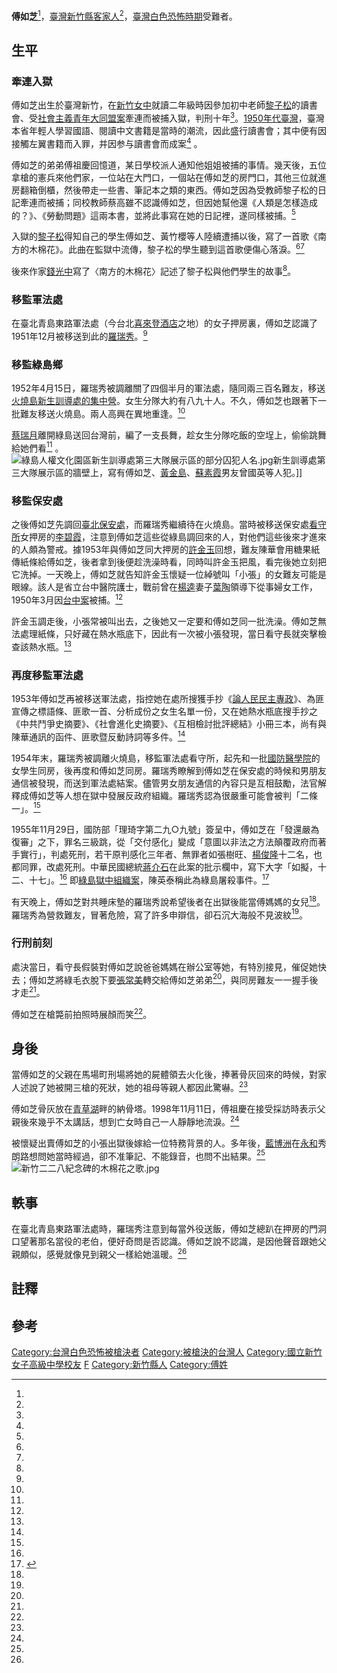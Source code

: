 {{Infobox Person
| name   =傅如芝
| image     = Fu Ru Zhi.jpg
| image_size     = 200px
| caption  =
| birth_date  =  {{birth date|1932|9|3}}
| birth_place =  {{TWN-JPN}}[[新竹州|新竹州]]
| death_date  = {{Death date and age|1956|1|13|1932|9|3}}
| death_place = {{ROC|臺灣省}}
[[臺北市_(省轄市)|臺北市]][[古亭區|古亭區]][[馬場町|馬場町]]刑場
| nationality = {{JPN-EMP}}（1932－1945）<br>{{ROC}}（1945－1956）
| resting_place = {{TWN}}[[新竹市|新竹市]][[東區_(新竹市)|東區]][[青草湖_(台灣地名)|青草湖]]
| occupation =
| alma_mater = 新竹縣立第一中學（今[[建華國中|建華國中]]）<br>臺灣省立新竹女子高級中學（今[[國立新竹女子高級中學|國立新竹女子高級中學]]）
     
| office = 
| term_start = 
| term_end = 
| spouse = 
| children =
}}

'''傅如芝'''{{BD|1932年|9月3日|1956年|1月13日|}}<ref name="蕭伶伃"/>，[[臺灣|臺灣]][[新竹縣|新竹縣]][[臺灣客家人|客家人]]<ref name="藍博洲"/>，[[臺灣白色恐怖時期|臺灣白色恐怖時期]]受難者。

==生平==
===牽連入獄===
傅如芝出生於臺灣新竹，在[[新竹女中|新竹女中]]就讀二年級時因參加初中老師[[黎子松|黎子松]]的讀書會、受[[社會主義青年大同盟案|社會主義青年大同盟案]]牽連而被捕入獄，判刑十年<ref name="蕭伶伃"/>。[[1950年代臺灣|1950年代臺灣]]，臺灣本省年輕人學習國語、閱讀中文書籍是當時的潮流，因此盛行讀書會；其中便有因接觸左翼書籍而入罪，并因参与讀書會而成案<ref name="楊翠"/> 。

傅如芝的弟弟傅祖慶回憶道，某日學校派人通知他姐姐被捕的事情。幾天後，五位拿槍的憲兵來他們家，一位站在大門口，一個站在傅如芝的房門口，其他三位就進房翻箱倒櫃，然後帶走一些書、筆記本之類的東西。傅如芝因為受教師黎子松的日記牽連而被捕；同校教師蔡高雖不認識傅如芝，但因她幫他還《人類是怎樣造成的？》、《勞動問題》這兩本書，並將此事寫在她的日記裡，遂同樣被捕。<ref name="藍博洲"/>

入獄的[[黎子松|黎子松]]得知自己的學生傅如芝、黃竹櫻等人陸續遭捕以後，寫了一首歌《南方的木棉花》。此曲在監獄中流傳，黎子松的學生聽到這首歌便傷心落淚。<ref name="藍博洲"/><ref name="張炎憲"/>

後來作家[[錢光中|錢光中]]寫了〈南方的木棉花〉記述了黎子松與他們學生的故事<ref name="錢光中"/>。

{{Quote box| align = right | quoted = true | bgcolor = #F75D59  | quote =
<div style="text-align: left;">木棉花又開啦！冬天已經不長啦！</div> 
<div style="text-align: left;">在開遍了紅棉的南方， </div>
<div style="text-align: left;">有一位勇敢而多情的好姑娘，</div> 
<div style="text-align: left;">她懷念我，一刻不忘。</div> 
<div style="text-align: left;">她寄來了無窮的希望，</div> 
<div style="text-align: left;">告訴我光榮而勝利的那一天，</div> 
<div style="text-align: left;">她愛我，像愛春天一樣。 </div>
<div style="text-align: left;">木棉花又開啦！春天快要來啦！</div> 
<div style="text-align: left;">我迎接這可愛的姑娘，</div> 
<div style="text-align: left;">我迎接這明媚的春光！</div> 
<div style="text-align: left;">我迎接這明媚的春光！</div> 　　　　　　
| source =黎子松為學生所寫的《南方的木棉花》<ref name="顏世鴻"/> }}

===移監軍法處===
在臺北青島東路軍法處（今台北[[喜來登酒店|喜來登酒店]]之地）的女子押房裏，傅如芝認識了1951年12月被移送到此的[[羅瑞秀|羅瑞秀]]。<ref name="藍博洲"/>

===移監綠島鄉===
1952年4月15日，羅瑞秀被調離關了四個半月的軍法處，隨同兩三百名難友，移送[[綠島鄉|火燒島]][[法務部矯正署綠島監獄|新生訓導處的集中營]]。女生分隊大約有八九十人。不久，傅如芝也跟著下一批難友移送火燒島。兩人高興在異地重逢。<ref name="藍博洲"/>
 
[[蔡瑞月|蔡瑞月]]離開綠島送回台灣前，編了一支長舞，趁女生分隊吃飯的空埕上，偷偷跳舞給她們看<ref name="楊翠"/> 。
[[File:綠島人權文化園區新生訓導處第三大隊展示區的部分囚犯人名.jpg|thumb]]新生訓導處第三大隊展示區的牆壁上，寫有傅如芝、[[黃金島|黃金島]]、[[蘇素霞|蘇素霞]]男友曾國英等人犯。]]

===移監保安處===
之後傅如芝先調回[[臺灣警備總司令部|臺北保安處]]，而羅瑞秀繼續待在火燒島。當時被移送保安處[[看守所|看守所]]女押房的[[李碧霞|李碧霞]]，注意到傅如芝這些從綠島調回來的人，對他們這些後來才進來的人頗為警戒。據1953年與傅如芝同大押房的[[許金玉|許金玉]]回想，難友陳華會用糖果紙傳紙條給傅如芝，後者拿到後便趁洗澡時看，同時叫許金玉把風，看完後她立刻把它洗掉。一天晚上，傅如芝就告知許金玉懷疑一位綽號叫「小張」的女難友可能是眼線。該人是省立台中醫院護士，戰前曾在[[楊逵|楊逵]]妻子[[葉陶|葉陶]]領導下從事婦女工作，1950年3月因[[台中案|台中案]]被捕。<ref name="藍博洲"/>

許金玉調走後，小張常被叫出去，之後她又一定要和傅如芝同一批洗澡。傅如芝無法處理紙條，只好藏在熱水瓶底下，因此有一次被小張發現，當日看守長就突擊檢查該熱水瓶。<ref name="藍博洲"/>

===再度移監軍法處===
1953年傅如芝再被移送軍法處，指控她在處所搜獲手抄《[[論人民民主專政|論人民民主專政]]》、為匪宣傳之標語條、匪歌一首、分析成份之女生名單一份，又在她熱水瓶底搜手抄之《中共鬥爭史摘要》、《社會進化史摘要》、《互相檢討批評總結》小冊三本，尚有與陳華通訊的函件、匪歌暨反動詩詞等多件。<ref name="楊翠"/> 

1954年末，羅瑞秀被調離火燒島，移監軍法處看守所，起先和一批[[國防醫學院|國防醫學院]]的女學生同房，後再度和傅如芝同房。羅瑞秀瞭解到傅如芝在保安處的時候和男朋友通信被發現，而送到軍法處結案。儘管男女朋友通信的內容只是互相鼓勵，法官解釋成傅如芝等人想在獄中發展反政府組織。羅瑞秀認為很嚴重可能會被判「二條一」{{efn|當時[[彭孟緝|彭孟緝]]任國防部副參謀總長兼代參謀總長，判亂案愈判愈重的傾向，許多案件都由《懲治叛亂條例》第五條「參加叛亂組織或集會者，處無期徒刑或十年以上有期徒刑」，而推進到以《懲治叛亂條例》第二條第一項之「顛覆政府，而著手實行者」，處以無期徒刑或死刑，故有「二條一」此稱。<ref name="楊翠"/> }}。<ref name="藍博洲"/>
 
1955年11月29日，國防部「理琦字第二九○九號」簽呈中，傅如芝在「發還嚴為復審」之下，罪名三級跳，從「交付感化」變成「意圖以非法之方法顛覆政府而著手實行」，判處死刑，若干原判感化三年者、無罪者如張樹旺、[[楊俊隆|楊俊隆]]十二名，也都同罪，改處死刑。中華民國總統[[蔣介石|蔣介石]]在此案的批示欄中，寫下大字「如擬，十二、十七」。<ref name="楊翠"/> 即[[綠島獄中組織案|綠島獄中組織案]]，陳英泰稱此為綠島屠殺事件。<ref>{{cite book|title=《回憶，見證白色恐怖》|publisher=唐山出版社|author=陳英泰先生|date=2005}}</ref>

有天晚上，傅如芝對共睡床墊的羅瑞秀說希望後者在出獄後能當傅媽媽的女兒<ref name="藍博洲"/>。羅瑞秀為營救難友，冒著危險，寫了許多申辯信，卻石沉大海般不見波紋<ref name="楊翠"/>。

===行刑前刻===

{{Quote box| align = right | quoted = true | bgcolor = #BCC6CC  | quote =
<div style="text-align: left;">安息吧，死難的同志，別再為祖國擔憂。</div>
<div style="text-align: left;">你流的血照亮的路，我們會繼續向前走。</div>
<div style="text-align: left;">你是民族的光榮，你為愛國而犧牲。</div> 
<div style="text-align: left;">冬天有悽涼的風，卻是春天的搖籃。</div>
<div style="text-align: left;">安息吧，死難的同志，別再為祖國擔憂。</div>
<div style="text-align: left;">現在是我們的責任，去爭取民主自由。</div>
| source =當時軍法處執行槍決的清晨，女監常會有人唱《安息歌》替死難者送行。<ref name="顏世鴻"/> }}

處決當日，看守長假裝對傅如芝說爸爸媽媽在辦公室等她，有特別接見，催促她快去；傅如芝將綠毛衣脫下要[[張常美|張常美]]轉交給傅如芝弟弟<ref name="蕭伶伃"/>，與同房難友一一握手後才走<ref name="藍博洲"/>。

傅如芝在槍斃前拍照時展顏而笑<ref name="楊翠"/>。

==身後==
當傅如芝的父親在馬場町刑場將她的屍體領去火化後，捧著骨灰回來的時候，對家人述說了她被開三槍的死狀，她的祖母等親人都因此驚嚇。<ref name="王霓"/>

傅如芝骨灰放在[[青草湖_(台灣)|青草湖]]畔的納骨塔。1998年11月11日，傅祖慶在接受採訪時表示父親後來幾乎不太講話，想到亡女時自己一人靜靜地流淚。<ref name="藍博洲"/>

被懷疑出賣傅如芝的小張出獄後嫁給一位特務背景的人。多年後，[[藍博洲|藍博洲]]在[[永和區|永和]]秀朗路想問她當時經過，卻不准筆記、不能錄音，也問不出結果。<ref name="藍博洲"/>
[[File:新竹二二八紀念碑的木棉花之歌.jpg|thumb]]

==軼事==
在臺北青島東路軍法處時，羅瑞秀注意到每當外役送飯，傅如芝總趴在押房的門洞口望著那名當役的老伯，便好奇問是否認識。傅如芝說不認識，是因他聲音跟她父親頗似，感覺就像見到親父一樣給她溫暖。<ref name="藍博洲"/>

==註釋==
{{notelist|iger=}}

==參考==
{{portal box|人物|台灣|人權}}
{{reflist|1|refs=

<ref name="張炎憲">{{cite book |author=[[張炎憲|張炎憲]]|chapter=〈受難者的親身感受〉|title=《風中的哭泣：五○年代新竹政治案件》|date=2002-10|publisher=新竹市政府文化局|location=臺灣|language=zh-tw |isbn=9789869233200}}</ref>

<ref name="顏世鴻">{{cite book |author=[[顏世鴻|顏世鴻]]|chapter=〈塵世霜白，鴻雁丹心〉|title=《白色封印—白色恐怖1950》|date=2006|publisher=國家人權紀念館籌備處 |location=臺灣|language=zh-tw |isbn=9789570156065}}</ref>

<ref name="藍博洲">{{cite book |author=[[藍博洲|藍博洲]]|chapter=〈青春之歌- 小傅〉|title=《台灣好女人》|date=2001-06-29|publisher=聯合文學出版社|location=臺灣|language=zh-tw |isbn=9789575223274}}</ref>

<ref name="蕭伶伃">{{Cite web|url=https://2011greenisland.wordpress.com/2011/05/04/story-issue-%E5%B0%8F%E5%82%85%E7%9A%84%E8%88%8A%E6%AF%9B%E8%A1%A3/|title=小傅的舊毛衣|language=zh-tw|publisher=2011綠島人權藝術季|author=蕭伶伃|date=2011-05-24|accessdate=2015-12-31|work=|archive-date=2011-08-14|archive-url=https://web.archive.org/web/20110814174904/http://2011greenisland.wordpress.com/2011/05/04/story-issue-%E5%B0%8F%E5%82%85%E7%9A%84%E8%88%8A%E6%AF%9B%E8%A1%A3/|dead-url=no}}</ref>

<ref name="王霓">{{cite book |author=王霓|chapter=〈第十五章〉|title=《走過恐怖的時代》|date=2000|publisher=草根出版社|location=臺灣|language=zh-tw |isbn=9789578466531}}</ref>

<ref name="錢光中">{{cite book |author=錢光中|chapter=〈南方的木棉花〉|title=《浮生散記》|date=2005-05|publisher=秀威資訊|location=臺灣|language=zh-tw |isbn=9789867263353}}</ref>

<ref name="楊翠">{{cite book |author=[[楊翠|楊翠]]|chapter=〈女性與白色恐怖政治事件〉|title=《台灣人權與政治事件學術研討會論文集》|date=2006|publisher=戒嚴時期不當叛亂暨匪諜審判案件補償基金會|location=臺灣|language=zh-tw |isbn=9789573046677}}</ref>
}}

[[Category:台灣白色恐怖被槍決者|Category:台灣白色恐怖被槍決者]]
[[Category:被槍決的台灣人|Category:被槍決的台灣人]]
[[Category:國立新竹女子高級中學校友|Category:國立新竹女子高級中學校友]]
[[Category:客家裔臺灣人|F]]
[[Category:新竹縣人|Category:新竹縣人]]
[[Category:傅姓|Category:傅姓]]